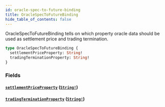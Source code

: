 ```yaml
---
id: oracle-spec-to-future-binding
title: OracleSpecToFutureBinding
hide_table_of_contents: false
---
```



OracleSpecToFutureBinding tells on which property oracle data should be
used as settlement price and trading termination.

```graphql
type OracleSpecToFutureBinding {
  settlementPriceProperty: String!
  tradingTerminationProperty: String!
}
```


### Fields

#### [`settlementPriceProperty`](#) ([`String!`](/docs/mainnet/graphql/scalars/string))




#### [`tradingTerminationProperty`](#) ([`String!`](/docs/mainnet/graphql/scalars/string))






